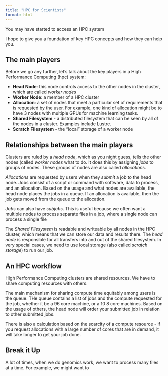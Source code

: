 ```yaml
---
title: "HPC for Scientists"
format: html
---
```


You may have started to access an HPC system 

I hope to give you a foundation of key HPC concepts and how they can help you.

## The main players

Before we go any further, let's talk about the key players in a High Performance Computing (hpc) system:

- **Head Node**: this node controls access to the other nodes in the cluster, which are called *worker nodes*
- **Worker Node**: a member of a HPC cluster
- **Allocation**: a set of nodes that meet a particular set of requirements that is requested by the user. For example, one kind of allocation might be to have 3 nodes with multiple GPUs for machine learning tasks.
- **Shared Filesystem** - a distributed filesystem that can be seen by all of the nodes in a cluster. Examples include Lustre.
- **Scratch Filesystem** - the "local" storage of a worker node

## Relationships between the main players

Clusters are ruled by a *head node*, which as you night guess, tells the other nodes (called *worker nodes* what to do. It does this by assigning *jobs* to groups of nodes. These groups of nodes are also called *allocations*.  

*Allocations* are requested by users when they *submit* a job to the head node. Jobs consist of a script or command with software, data to process, and an allocation. Based on the usage and what nodes are available, the head node places the jobs in a queue. If an allocation is available, then the job gets moved from the queue to the allocation. 

*Jobs* can also have *subjobs*. This is useful because we often want a multiple nodes to process separate files in a job, where a single node can process a single file

The *Shared Filesystem* is readable and writeable by all nodes in the HPC cluster, which means that we can store our data and results there. The *head node* is responsible for all transfers into and out of the shared filesystem. In very special cases, we need to use local storage (also called *scratch storage*) to run our job.

## An HPC workflow

High Performance Computing clusters are shared resources. We have to share computing resources with others.

The main mechanism for sharing compute time equitably among users is the queue. THe queue contains a list of jobs and the compute requested for the job, whether it be a 96 core machine, or a 10 8 core machines. Based on the usage of others, the head node will order your submitted job in relation to other submitted jobs. 

There is also a calculation based on the scarcity of a compute resource - if you request allocations with a large number of cores that are in demand, it will take longer to get your job done. 

## Break it Up

A lot of times, when we do genomics work, we want to process many files at a time. For example, we might want to 